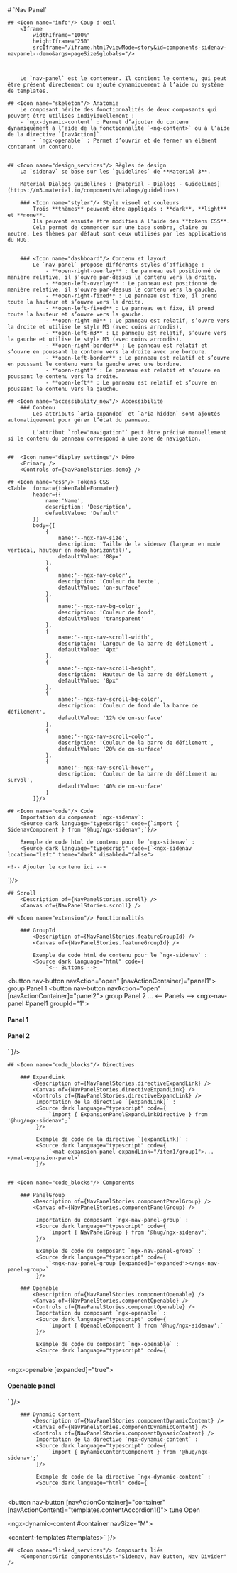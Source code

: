 


<Meta of={NavPanelStories} />

<PageGrid maxSummaryDepth="3">
# `Nav Panel`

    ## <Icon name="info"/> Coup d'oeil
        <Iframe
            widthIframe="100%"
            heightIframe="250"
            srcIframe="/iframe.html?viewMode=story&id=components-sidenav-navpanel--demo&args=pageSize&globals="/>



        Le `nav-panel` est le conteneur. Il contient le contenu, qui peut être présent directement ou ajouté dynamiquement à l’aide du système de templates.

    ## <Icon name="skeleton"/> Anatomie
        Le composant hérite des fonctionnalités de deux composants qui peuvent être utilisés individuellement :
        - `ngx-dynamic-content` : Permet d’ajouter du contenu dynamiquement à l’aide de la fonctionnalité `<ng-content>` ou à l’aide de la directive `[navAction]`.
            - `ngx-openable` : Permet d’ouvrir et de fermer un élément contenant un contenu.


    ## <Icon name="design_services"/> Règles de design
        La `sidenav` se base sur les `guidelines` de **Material 3**.

        Material Dialogs Guidelines : [Material - Dialogs - Guidelines](https://m3.material.io/components/dialogs/guidelines)

        ### <Icon name="styler"/> Style visuel et couleurs
            Trois **thèmes** peuvent être appliqués : **dark**, **light** et **none**.
            Ils peuvent ensuite être modifiés à l'aide des **tokens CSS**.
            Cela permet de commencer sur une base sombre, claire ou neutre. Les thèmes par défaut sont ceux utilisés par les applications du HUG.


        ### <Icon name="dashboard"/> Contenu et layout
            Le `nav-panel` propose différents styles d’affichage :
                - **open-right-overlay** : Le panneau est positionné de manière relative, il s’ouvre par-dessus le contenu vers la droite.
                - **open-left-overlay** : Le panneau est positionné de manière relative, il s’ouvre par-dessus le contenu vers la gauche.
                - **open-right-fixed** : Le panneau est fixe, il prend toute la hauteur et s’ouvre vers la droite.
                - **open-left-fixed** : Le panneau est fixe, il prend toute la hauteur et s’ouvre vers la gauche.
                - **open-right-m3** : Le panneau est relatif, s’ouvre vers la droite et utilise le style M3 (avec coins arrondis).
                - **open-left-m3** : Le panneau est relatif, s’ouvre vers la gauche et utilise le style M3 (avec coins arrondis).
                - **open-right-border** : Le panneau est relatif et s’ouvre en poussant le contenu vers la droite avec une bordure.
                - **open-left-border** : Le panneau est relatif et s’ouvre en poussant le contenu vers la gauche avec une bordure.
                - **open-right** : Le panneau est relatif et s’ouvre en poussant le contenu vers la droite.
                - **open-left** : Le panneau est relatif et s’ouvre en poussant le contenu vers la gauche.

    ## <Icon name="accessibility_new"/> Accessibilité
        ### Contenu
            Les attributs `aria-expanded` et `aria-hidden` sont ajoutés automatiquement pour gérer l’état du panneau.

            L’attribut `role="navigation"` peut être précisé manuellement si le contenu du panneau correspond à une zone de navigation.


    ##  <Icon name="display_settings"/> Démo
        <Primary />
        <Controls of={NavPanelStories.demo} />

    ## <Icon name="css"/> Tokens CSS
    <Table  format={tokenTableFormater}
            header={{
                name:'Name',
                description: 'Description',
                defaultValue: 'Default'
            }}
            body={[
                {
                    name:'--ngx-nav-size',
                    description: 'Taille de la sidenav (largeur en mode vertical, hauteur en mode horizontal)',
                    defaultValue: '88px'
                },
                {
                    name:'--ngx-nav-color',
                    description: 'Couleur du texte',
                    defaultValue: 'on-surface'
                },
                {
                    name:'--ngx-nav-bg-color',
                    description: 'Couleur de fond',
                    defaultValue: 'transparent'
                },
                {
                    name:'--ngx-nav-scroll-width',
                    description: 'Largeur de la barre de défilement',
                    defaultValue: '4px'
                },
                {
                    name:'--ngx-nav-scroll-height',
                    description: 'Hauteur de la barre de défilement',
                    defaultValue: '8px'
                },
                {
                    name:'--ngx-nav-scroll-bg-color',
                    description: 'Couleur de fond de la barre de défilement',
                    defaultValue: '12% de on-surface'
                },
                {
                    name:'--ngx-nav-scroll-color',
                    description: 'Couleur de la barre de défilement',
                    defaultValue: '20% de on-surface'
                },
                {
                    name:'--ngx-nav-scroll-hover',
                    description: 'Couleur de la barre de défilement au survol',
                    defaultValue: '40% de on-surface'
                }
            ]}/>

    ## <Icon name="code"/> Code
        Importation du composant `ngx-sidenav`:
        <Source dark language="typescript" code={`import { SidenavComponent } from '@hug/ngx-sidenav';`}/>

        Exemple de code html de contenu pour le `ngx-sidenav` :
        <Source dark language="typescript" code={`<ngx-sidenav location="left" theme="dark" disabled="false">

    <!-- Ajouter le contenu ici -->

</ngx-sidenav>`}/>

    ## Scroll
        <Description of={NavPanelStories.scroll} />
        <Canvas of={NavPanelStories.scroll} />

    ## <Icon name="extension"/> Fonctionnalités

        ### GroupId
            <Description of={NavPanelStories.featureGroupId} />
            <Canvas of={NavPanelStories.featureGroupId} />

            Exemple de code html de contenu pour le `ngx-sidenav` :
            <Source dark language="html" code={
                `<-- Buttons -->

<button nav-button navAction="open" [navActionContainer]="panel1">
 <mat-icon>group</mat-icon> Panel 1
</button>
<button nav-button navAction="open" [navActionContainer]="panel2">
 <mat-icon>group</mat-icon> Panel 2
</button>
 ...
 <-- Panels -->
<ngx-nav-panel #panel1 groupId="1">
   <h4>Panel 1</h4>
 </ngx-nav-panel>
 <ngx-nav-panel #panel2 groupId="1">
   <h4>Panel 2</h4>
 </ngx-nav-panel>`
            }/>

    ## <Icon name="code_blocks"/> Directives

        ### ExpandLink
            <Description of={NavPanelStories.directiveExpandLink} />
            <Canvas of={NavPanelStories.directiveExpandLink} />
            <Controls of={NavPanelStories.directiveExpandLink} />
             Importation de la directive `[expandLink]` :
             <Source dark language="typescript" code={
                 `import { ExpansionPanelExpandLinkDirective } from '@hug/ngx-sidenav';`
             }/>

             Exemple de code de la directive `[expandLink]` :
             <Source dark language="typescript" code={
                 `<mat-expansion-panel expandLink="/item1/group1">...</mat-expansion-panel>`
             }/>


    ## <Icon name="code_blocks"/> Components

        ### PanelGroup
            <Description of={NavPanelStories.componentPanelGroup} />
            <Canvas of={NavPanelStories.componentPanelGroup} />

             Importation du composant `ngx-nav-panel-group` :
             <Source dark language="typescript" code={
                 `import { NavPanelGroup } from '@hug/ngx-sidenav';`
             }/>

             Exemple de code du composant `ngx-nav-panel-group` :
             <Source dark language="typescript" code={
                 `<ngx-nav-panel-group [expanded]="expanded"></ngx-nav-panel-group>`
             }/>

        ### Openable
            <Description of={NavPanelStories.componentOpenable} />
            <Canvas of={NavPanelStories.componentOpenable} />
            <Controls of={NavPanelStories.componentOpenable} />
             Importation du composant `ngx-openable` :
             <Source dark language="typescript" code={
                 `import { OpenableComponent } from '@hug/ngx-sidenav';`
             }/>

             Exemple de code du composant `ngx-openable` :
             <Source dark language="typescript" code={
                 `

<ngx-openable [expanded]="true"> <h4>Openable panel</h4> </ngx-openable>` }/>

        ### Dynamic Content
            <Description of={NavPanelStories.componentDynamicContent} />
            <Canvas of={NavPanelStories.componentDynamicContent} />
            <Controls of={NavPanelStories.componentDynamicContent} />
             Importation de la directive `ngx-dynamic-content` :
             <Source dark language="typescript" code={
                 `import { DynamicContentComponent } from '@hug/ngx-sidenav';`
             }/>

             Exemple de code de la directive `ngx-dynamic-content` :
             <Source dark language="html" code={
                 `

<!-- Button -->

<button nav-button
        [navActionContainer]="container"
        [navActionContent]="templates.contentAccordion1()">
    <mat-icon>tune</mat-icon> Open
</button>

<!-- Container -->

<ngx-dynamic-content #container navSize="M"></ngx-dynamic-content>

<!-- Templates -->

<content-templates #templates></content-templates>` }/>

    ## <Icon name="linked_services"/> Composants liés
        <ComponentsGrid componentsList="Sidenav, Nav Button, Nav Divider" />

</PageGrid>
